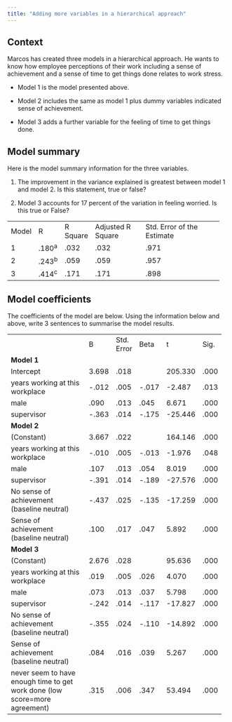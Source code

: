 ```yaml
---
title: "Adding more variables in a hierarchical approach"
---
```


## Context

Marcos has created three models in a hierarchical approach. He wants to know how employee perceptions of their work including a sense of achievement and a sense of time to get things done relates to work stress.

-   Model 1 is the model presented above.

-   Model 2 includes the same as model 1 plus dummy variables indicated sense of achievement.

-   Model 3 adds a further variable for the feeling of time to get things done.

## Model summary

Here is the model summary information for the three variables.

1.  The improvement in the variance explained is greatest between model 1 and model 2. Is this statement, true or false?

2.  Model 3 accounts for 17 percent of the variation in feeling worried. Is this true or False?

+-------+---------+----------+-------------------+------------------------------+
| Model | R       | R Square | Adjusted R Square | Std. Error of the Estimate   |
+-------+---------+----------+-------------------+------------------------------+
| 1     | .180^a^ | .032     | .032              | .971                         |
+-------+---------+----------+-------------------+------------------------------+
| 2     | .243^b^ | .059     | .059              | .957                         |
+-------+---------+----------+-------------------+------------------------------+
| 3     | .414^c^ | .171     | .171              | .898                         |
+-------+---------+----------+-------------------+------------------------------+

## Model coefficients

The coefficients of the model are below. Using the information below and above, write 3 sentences to summarise the model results.

+----------------------------------------------------------------------------+-------+------------+-------+---------+------+
|                                                                            | B     | Std. Error | Beta  | t       | Sig. |
+----------------------------------------------------------------------------+-------+------------+-------+---------+------+
| **Model 1**                                                                |       |            |       |         |      |
+----------------------------------------------------------------------------+-------+------------+-------+---------+------+
| Intercept                                                                  | 3.698 | .018       |       | 205.330 | .000 |
+----------------------------------------------------------------------------+-------+------------+-------+---------+------+
| years working at this  workplace                                           | -.012 | .005       | -.017 | -2.487  | .013 |
+----------------------------------------------------------------------------+-------+------------+-------+---------+------+
| male                                                                       | .090  | .013       | .045  | 6.671   | .000 |
+----------------------------------------------------------------------------+-------+------------+-------+---------+------+
| supervisor                                                                 | -.363 | .014       | -.175 | -25.446 | .000 |
+----------------------------------------------------------------------------+-------+------------+-------+---------+------+
| **Model 2**                                                                |       |            |       |         |      |
+----------------------------------------------------------------------------+-------+------------+-------+---------+------+
| (Constant)                                                                 | 3.667 | .022       |       | 164.146 | .000 |
+----------------------------------------------------------------------------+-------+------------+-------+---------+------+
| years working at this  workplace                                           | -.010 | .005       | -.013 | -1.976  | .048 |
+----------------------------------------------------------------------------+-------+------------+-------+---------+------+
| male                                                                       | .107  | .013       | .054  | 8.019   | .000 |
+----------------------------------------------------------------------------+-------+------------+-------+---------+------+
| supervisor                                                                 | -.391 | .014       | -.189 | -27.576 | .000 |
+----------------------------------------------------------------------------+-------+------------+-------+---------+------+
| No sense of achievement (baseline neutral)                                 | -.437 | .025       | -.135 | -17.259 | .000 |
+----------------------------------------------------------------------------+-------+------------+-------+---------+------+
| Sense of achievement (baseline neutral)                                    | .100  | .017       | .047  | 5.892   | .000 |
+----------------------------------------------------------------------------+-------+------------+-------+---------+------+
| **Model 3**                                                                |       |            |       |         |      |
+----------------------------------------------------------------------------+-------+------------+-------+---------+------+
| (Constant)                                                                 | 2.676 | .028       |       | 95.636  | .000 |
+----------------------------------------------------------------------------+-------+------------+-------+---------+------+
| years working at this  workplace                                           | .019  | .005       | .026  | 4.070   | .000 |
+----------------------------------------------------------------------------+-------+------------+-------+---------+------+
| male                                                                       | .073  | .013       | .037  | 5.798   | .000 |
+----------------------------------------------------------------------------+-------+------------+-------+---------+------+
| supervisor                                                                 | -.242 | .014       | -.117 | -17.827 | .000 |
+----------------------------------------------------------------------------+-------+------------+-------+---------+------+
| No sense of achievement (baseline neutral)                                 | -.355 | .024       | -.110 | -14.892 | .000 |
+----------------------------------------------------------------------------+-------+------------+-------+---------+------+
| Sense of achievement (baseline neutral)                                    | .084  | .016       | .039  | 5.267   | .000 |
+----------------------------------------------------------------------------+-------+------------+-------+---------+------+
| never seem to have enough time to get work done (low score=more agreement) | .315  | .006       | .347  | 53.494  | .000 |
+----------------------------------------------------------------------------+-------+------------+-------+---------+------+
